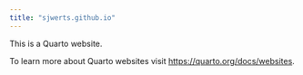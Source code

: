 ```yaml
---
title: "sjwerts.github.io"
---
```


This is a Quarto website.

To learn more about Quarto websites visit <https://quarto.org/docs/websites>.
